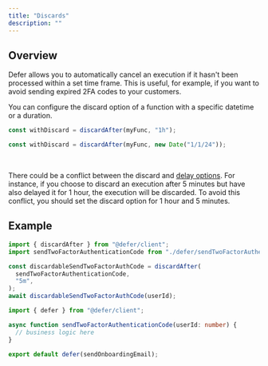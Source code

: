 ```yaml
---
title: "Discards"
description: ""
---
```


## Overview

Defer allows you to automatically cancel an execution if it hasn't been
processed within a set time frame. This is useful, for example, if you want to
avoid sending expired 2FA codes to your customers.

You can configure the discard option of a function with a specific datetime or a
duration.

<CodeGroup>

```js duration
const withDiscard = discardAfter(myFunc, "1h");
```

```ts datetime
const withDiscard = discardAfter(myFunc, new Date("1/1/24"));
```

</CodeGroup>

<br />

<Warning>

There could be a conflict between the discard and
[delay options](/features/delays). For instance, if you choose to discard an
execution after 5 minutes but have also delayed it for 1 hour, the execution
will be discarded. To avoid this conflict, you should set the discard option for
1 hour and 5 minutes.

</Warning>

## Example

<CodeGroup>

```ts index.ts
import { discardAfter } from "@defer/client";
import sendTwoFactorAuthenticationCode from "./defer/sendTwoFactorAuthenticationCode";

const discardableSendTwoFactorAuthCode = discardAfter(
  sendTwoFactorAuthenticationCode,
  "5m",
);
await discardableSendTwoFactorAuthCode(userId);
```

```ts defer/sendTwoFactorAuthenticationCode.ts
import { defer } from "@defer/client";

async function sendTwoFactorAuthenticationCode(userId: number) {
  // business logic here
}

export default defer(sendOnboardingEmail);
```

</CodeGroup>
